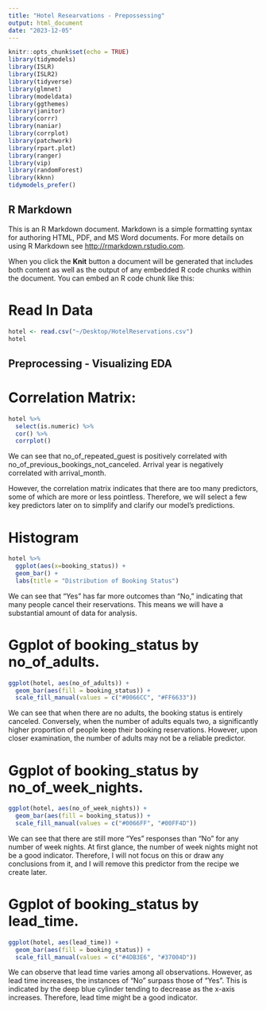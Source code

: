 ```yaml
---
title: "Hotel Researvations - Prepossessing"
output: html_document
date: "2023-12-05"
---
```


```r
knitr::opts_chunk$set(echo = TRUE)
library(tidymodels)
library(ISLR)
library(ISLR2)
library(tidyverse)
library(glmnet)
library(modeldata)
library(ggthemes)
library(janitor)
library(corrr)
library(naniar) 
library(corrplot) 
library(patchwork) 
library(rpart.plot)
library(ranger)
library(vip)
library(randomForest)
library(kknn)
tidymodels_prefer()
```

## R Markdown

This is an R Markdown document. Markdown is a simple formatting syntax for authoring HTML, PDF, and MS Word documents. For more details on using R Markdown see <http://rmarkdown.rstudio.com>.

When you click the **Knit** button a document will be generated that includes both content as well as the output of any embedded R code chunks within the document. You can embed an R code chunk like this:


# Read In Data
```r
hotel <- read.csv("~/Desktop/HotelReservations.csv")
hotel
```

## Preprocessing - Visualizing EDA
# Correlation Matrix:
```r
hotel %>%
  select(is.numeric) %>%
  cor() %>%
  corrplot()
```

We can see that no_of_repeated_guest is positively correlated with no_of_previous_bookings_not_canceled.
Arrival year is negatively correlated with arrival_month.

However, the correlation matrix indicates that there are too many predictors, some of which are more or less pointless. Therefore, we will select a few key predictors later on to simplify and clarify our model's predictions.


# Histogram
```r
hotel %>%
  ggplot(aes(x=booking_status)) +
  geom_bar() +
  labs(title = "Distribution of Booking Status")
```

We can see that "Yes" has far more outcomes than "No," indicating that many people cancel their reservations. This means we will have a substantial amount of data for analysis.


# Ggplot of booking_status by no_of_adults.
```r
ggplot(hotel, aes(no_of_adults)) + 
  geom_bar(aes(fill = booking_status)) +
  scale_fill_manual(values = c("#0066CC", "#FF6633"))
```

We can see that when there are no adults, the booking status is entirely canceled. Conversely, when the number of adults equals two, a significantly higher proportion of people keep their booking reservations. However, upon closer examination, the number of adults may not be a reliable predictor.


# Ggplot of booking_status by no_of_week_nights.
```r
ggplot(hotel, aes(no_of_week_nights)) + 
  geom_bar(aes(fill = booking_status)) +
  scale_fill_manual(values = c("#0066FF", "#00FF4D"))
```

We can see that there are still more "Yes" responses than "No" for any number of week nights. At first glance, the number of week nights might not be a good indicator. Therefore, I will not focus on this or draw any conclusions from it, and I will remove this predictor from the recipe we create later.


# Ggplot of booking_status by lead_time.
```r
ggplot(hotel, aes(lead_time)) + 
  geom_bar(aes(fill = booking_status)) +
  scale_fill_manual(values = c("#4DB3E6", "#37004D"))
```

We can observe that lead time varies among all observations. However, as lead time increases, the instances of "No" surpass those of "Yes". This is indicated by the deep blue cylinder tending to decrease as the x-axis increases. Therefore, lead time might be a good indicator.






